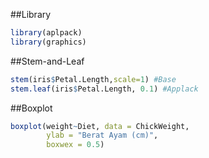 ##Library
```{r}
library(aplpack)
library(graphics)
```
##Stem-and-Leaf
```{r}
stem(iris$Petal.Length,scale=1) #Base
stem.leaf(iris$Petal.Length, 0.1) #Applack
```
##Boxplot
```{r}
boxplot(weight~Diet, data = ChickWeight,
        ylab = "Berat Ayam (cm)",
        boxwex = 0.5)
```

